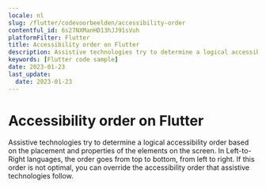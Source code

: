 ```yaml
---
locale: nl
slug: /flutter/codevoorbeelden/accessibility-order
contentful_id: 6s27NXManHD13hJJ91sVuh
platformFilter: Flutter
title: Accessibility order on Flutter
description: Assistive technologies try to determine a logical accessibility order based on the placement and properties of the elements on the screen.
keywords: [Flutter code sample]
date: 2023-01-23
last_update:
  date: 2023-01-23
---
```


# Accessibility order on Flutter

Assistive technologies try to determine a logical accessibility order based on the placement and properties of the elements on the screen. In Left-to-Right languages, the order goes from top to bottom, from left to right. If this order is not optimal, you can override the accessibility order that assistive technologies follow.

<CodeSample id="accessibility-order" locale="nl" platform="flutter"/>
